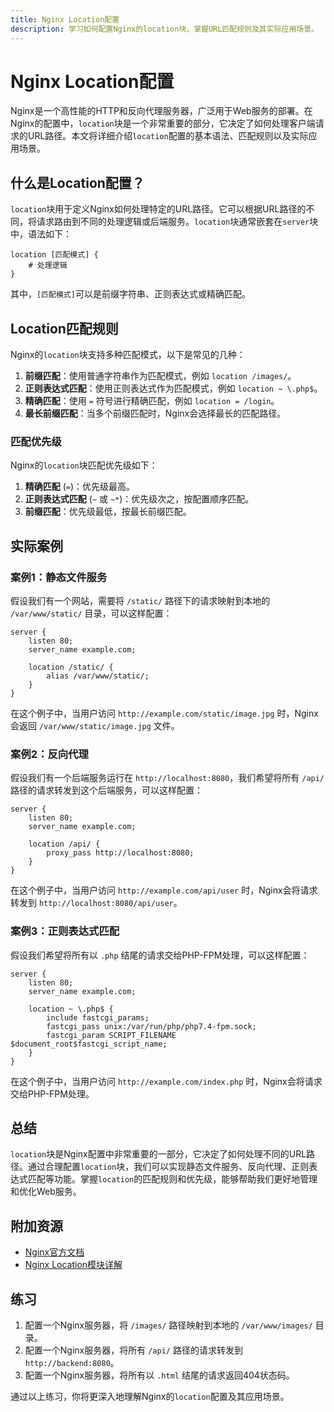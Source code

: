 ```yaml
---
title: Nginx Location配置
description: 学习如何配置Nginx的location块，掌握URL匹配规则及其实际应用场景。
---
```


# Nginx Location配置

Nginx是一个高性能的HTTP和反向代理服务器，广泛用于Web服务的部署。在Nginx的配置中，`location`块是一个非常重要的部分，它决定了如何处理客户端请求的URL路径。本文将详细介绍`location`配置的基本语法、匹配规则以及实际应用场景。

## 什么是Location配置？

`location`块用于定义Nginx如何处理特定的URL路径。它可以根据URL路径的不同，将请求路由到不同的处理逻辑或后端服务。`location`块通常嵌套在`server`块中，语法如下：

```nginx
location [匹配模式] {
    # 处理逻辑
}
```

其中，`[匹配模式]`可以是前缀字符串、正则表达式或精确匹配。

## Location匹配规则

Nginx的`location`块支持多种匹配模式，以下是常见的几种：

1. **前缀匹配**：使用普通字符串作为匹配模式，例如 `location /images/`。
2. **正则表达式匹配**：使用正则表达式作为匹配模式，例如 `location ~ \.php$`。
3. **精确匹配**：使用 `=` 符号进行精确匹配，例如 `location = /login`。
4. **最长前缀匹配**：当多个前缀匹配时，Nginx会选择最长的匹配路径。

### 匹配优先级

Nginx的`location`块匹配优先级如下：

1. **精确匹配** (`=`)：优先级最高。
2. **正则表达式匹配** (`~` 或 `~*`)：优先级次之，按配置顺序匹配。
3. **前缀匹配**：优先级最低，按最长前缀匹配。

## 实际案例

### 案例1：静态文件服务

假设我们有一个网站，需要将 `/static/` 路径下的请求映射到本地的 `/var/www/static/` 目录，可以这样配置：

```nginx
server {
    listen 80;
    server_name example.com;

    location /static/ {
        alias /var/www/static/;
    }
}
```

在这个例子中，当用户访问 `http://example.com/static/image.jpg` 时，Nginx会返回 `/var/www/static/image.jpg` 文件。

### 案例2：反向代理

假设我们有一个后端服务运行在 `http://localhost:8080`，我们希望将所有 `/api/` 路径的请求转发到这个后端服务，可以这样配置：

```nginx
server {
    listen 80;
    server_name example.com;

    location /api/ {
        proxy_pass http://localhost:8080;
    }
}
```

在这个例子中，当用户访问 `http://example.com/api/user` 时，Nginx会将请求转发到 `http://localhost:8080/api/user`。

### 案例3：正则表达式匹配

假设我们希望将所有以 `.php` 结尾的请求交给PHP-FPM处理，可以这样配置：

```nginx
server {
    listen 80;
    server_name example.com;

    location ~ \.php$ {
        include fastcgi_params;
        fastcgi_pass unix:/var/run/php/php7.4-fpm.sock;
        fastcgi_param SCRIPT_FILENAME $document_root$fastcgi_script_name;
    }
}
```

在这个例子中，当用户访问 `http://example.com/index.php` 时，Nginx会将请求交给PHP-FPM处理。

## 总结

`location`块是Nginx配置中非常重要的一部分，它决定了如何处理不同的URL路径。通过合理配置`location`块，我们可以实现静态文件服务、反向代理、正则表达式匹配等功能。掌握`location`的匹配规则和优先级，能够帮助我们更好地管理和优化Web服务。

## 附加资源

- [Nginx官方文档](https://nginx.org/en/docs/)
- [Nginx Location模块详解](https://nginx.org/en/docs/http/ngx_http_core_module.html#location)

## 练习

1. 配置一个Nginx服务器，将 `/images/` 路径映射到本地的 `/var/www/images/` 目录。
2. 配置一个Nginx服务器，将所有 `/api/` 路径的请求转发到 `http://backend:8080`。
3. 配置一个Nginx服务器，将所有以 `.html` 结尾的请求返回404状态码。

通过以上练习，你将更深入地理解Nginx的`location`配置及其应用场景。